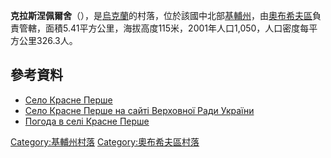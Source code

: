 {{coord|50|4|42|N|30|40|23|E|scale:30000|display=title}}

'''克拉斯涅佩爾舍'''（{{lang-uk|Красне Перше}}），是[[烏克蘭|烏克蘭]]的村落，位於該國中北部[[基輔州|基輔州]]，由[[奧布希夫區|奧布希夫區]]負責管轄，面積5.41平方公里，海拔高度115米，2001年人口1,050，人口密度每平方公里326.3人。

==參考資料==
*[http://w1.c1.rada.gov.ua/pls/z7502/A005?rf7571=16201 Село Красне Перше]{{dead link|date=2017年11月 |bot=InternetArchiveBot |fix-attempted=yes }}
* [http://w1.c1.rada.gov.ua/pls/z7502/A005?rf7571=16201 Село Красне Перше на сайті Верховної Ради України]{{dead link|date=2017年11月 |bot=InternetArchiveBot |fix-attempted=yes }}
* [http://weather.in.ua/ua/kievskaja/12021 Погода в селі Красне Перше] {{Wayback|url=http://weather.in.ua/ua/kievskaja/12021 |date=20170615201300 }}

{{DEFAULTSORT:Красне Перше}}
[[Category:基輔州村落|Category:基輔州村落]]
[[Category:奧布希夫區村落|Category:奧布希夫區村落]]


{{Kiev-geo-stub}}